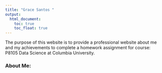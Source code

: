 ```yaml
---
title: "Grace Santos "
output: 
  html_document:
    toc: true
    toc_float: true
---
```


The purpose of this website is to provide a professional website about me and my achievements to complete a homework assignment for course: P8105 Data Science at Columbia University. 

### About Me:




